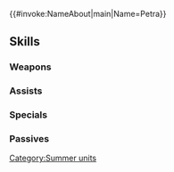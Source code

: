 {{#invoke:NameAbout|main|Name=Petra}}{{HeroPage Tabs}}
{{Hero Infobox
|Name=Petra
|Title=Faraway Sun
|WeaponType=Red Bow
|MoveType=Flying
|Origin=Fire Emblem: Three Houses
|Gender=Female
|actorEN=Faye Mata
|actorJP=石上静香
|artist=よし男
|additionDate=July 5, 2024
|releaseDate=July 5, 2024
|cv1=12
|cv2=200800
|TagID=水着ペトラ
|InternalID=1116
|Properties=special,tiara
|description=From Brigid, in the western reaches of Fódlan, hails this princess who enjoys basking in Askr's summer sun. Appears in Fire Emblem: Three Houses.
}}
{{Stats Page
|Lv1HP=18|Lv1ATK=12|Lv1SPD=8|Lv1DEF=6|Lv1RES=7
|GRHP=50|GRATK=75|GRSPD=90|GRDEF=50|GRRES=40
}}
==Skills==
===Weapons===
{{Weapons Table
|weapon1=Iron Bow
|weapon1Default=1
|weapon1Unlock=1
|weapon2=Steel Bow
|weapon2Default=2
|weapon2Unlock=2
|weapon3=Silver Bow
|weapon3Default=4
|weapon3Unlock=3
|weapon4=Breaker Bow
|weapon4Default=5
|weapon4Unlock=5
}}
===Assists===
{{Assists Table}}
===Specials===
{{Specials Table
|special1=Night Sky
|special1Default=4
|special1Unlock=3
|special2=Glimmer
|special2Unlock=4
|special3=Deadeye
|special3Unlock=5
}}
===Passives===
{{Passives Table
|passiveB1=Desperation 1
|passiveB2=Desperation 2
|passiveB3=Desperation 3
|passiveB4=Desperation 4
|passiveB1Unlock=2
|passiveB2Unlock=3
|passiveB3Unlock=4
|passiveB4Unlock=5
|passiveC1=Spd/Def Rein 1
|passiveC2=Spd/Def Rein 2
|passiveC3=Spd/Def Rein 3
|passiveC4=Spd/Def Crux
|passiveC1Unlock=2
|passiveC2Unlock=3
|passiveC3Unlock=4
|passiveC4Unlock=5
}}
{{Heroes Navbox}}
[[Category:Summer units]]